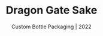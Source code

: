 ---
title: "Dragon Gate Sake"
subtitle: "Custom Bottle Packaging | 2022"
description: "Dragon Gate is high quality sake originating from Japan's Mt. Fuji. In Chinese mythology, there is a legend of the Dragon Gate located on top of a waterfall cascading from a legendary mountain. It is said that carp who traveled far up enough the waterfall to leap over the gate would transform into a powerful dragon.  The custom bottle includes embossing and texture of the waterfall from the legend, to the carp label in a jumping position, to an actual tera gate inside the bottle, finally ascending to a dragon on the base of the cap. This design to captures the moment just before the final jump towards transformation."
pubDate: "2022"
thumbnail: "./sake-thumbnail.png"
hero: "./hero.jpg"
collections: 
  - number: 3
  - images:
    - src: "./page-1.jpg"
      alt: "Dragon Gate Sake Packaging"
    - src: "./page-2.jpg"
      alt: "Dragon Gate Sake Packaging"
    - src: "./page-3.jpg"
      alt: "Dragon Gate Sake Packaging"
---